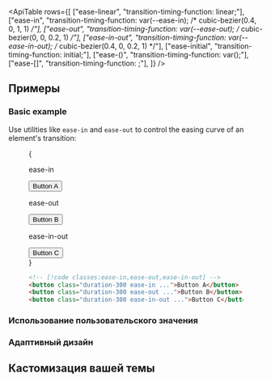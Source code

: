 

<ApiTable
  rows={[
    ["ease-linear", "transition-timing-function: linear;"],
    ["ease-in", "transition-timing-function: var(--ease-in); /* cubic-bezier(0.4, 0, 1, 1) */"],
    ["ease-out", "transition-timing-function: var(--ease-out); /* cubic-bezier(0, 0, 0.2, 1) */"],
    ["ease-in-out", "transition-timing-function: var(--ease-in-out); /* cubic-bezier(0.4, 0, 0.2, 1) */"],
    ["ease-initial", "transition-timing-function: initial;"],
    ["ease-(<custom-property>)", "transition-timing-function: var(<custom-property>);"],
    ["ease-[<value>]", "transition-timing-function: <value>;"],
  ]}
/>

## Примеры

### Basic example

Use utilities like `ease-in` and `ease-out` to control the easing curve of an element's transition:

<Figure hint="Hover each button to see the expected behavior">

<Example>
  {
    <div className="flex flex-col justify-around gap-8 text-sm leading-6 font-bold text-white sm:flex-row sm:gap-0">
      <div className="flex shrink-0 flex-col items-center">
        <p className="mb-3 text-center font-mono text-sm font-medium text-gray-500 dark:text-gray-400">ease-in</p>
        <button className="rounded-md bg-sky-500 px-4 py-2 text-sm font-semibold text-white duration-300 ease-in hover:scale-125">
          Button A
        </button>
      </div>
      <div className="flex shrink-0 flex-col items-center">
        <p className="mb-3 text-center font-mono text-sm font-medium text-gray-500 dark:text-gray-400">ease-out</p>
        <button className="rounded-md bg-sky-500 px-4 py-2 text-sm font-semibold text-white duration-300 ease-out hover:scale-125">
          Button B
        </button>
      </div>
      <div className="flex shrink-0 flex-col items-center">
        <p className="mb-3 text-center font-mono text-sm font-medium text-gray-500 dark:text-gray-400">ease-in-out</p>
        <button className="rounded-md bg-sky-500 px-4 py-2 text-sm font-semibold text-white duration-300 ease-in-out hover:scale-125">
          Button C
        </button>
      </div>
    </div>
  }
</Example>

```html
<!-- [!code classes:ease-in,ease-out,ease-in-out] -->
<button class="duration-300 ease-in ...">Button A</button>
<button class="duration-300 ease-out ...">Button B</button>
<button class="duration-300 ease-in-out ...">Button C</button>
```

</Figure>

### Использование пользовательского значения

<UsingACustomValue
  element="button"
  utility="ease"
  value="cubic-bezier(0.95,0.05,0.795,0.035)"
  name="transition timing function"
/>

### Адаптивный дизайн

<ResponsiveDesign
  element="button"
  property="transition-timing-function"
  defaultClass="ease-out"
  featuredClass="ease-in"
/>

## Кастомизация вашей темы

<CustomizingYourTheme
  element="button"
  utility="ease"
  name="transition timing function"
  customName="in-expo"
  customValue="cubic-bezier(0.95, 0.05, 0.795, 0.035)"
/>
